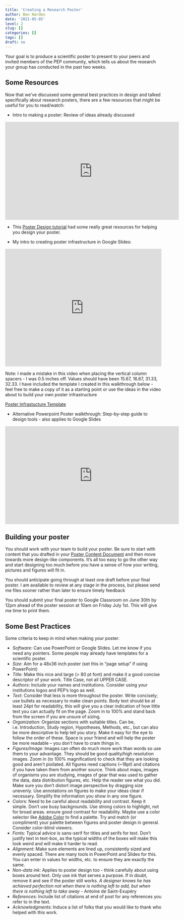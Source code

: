```yaml
---
title: 'Creating a Research Poster'
author: Ben Harden
date: '2021-05-05'
level: 2
slug: []
categories: []
tags: []
draft: no
---
```


Your goal is to produce a scientific poster to present to your peers and invited members of the PEP community, which tells us about the research your group has conducted in the past two weeks.

## Some Resources

Now that we've discussed some general best practices in design and talked specifically about research posters, there are a few resources that might be useful for you to read/watch:

* Intro to making a poster: Review of ideas already discussed

<iframe width="560" height="315" src="https://www.youtube.com/embed/AwMFhyH7_5g" frameborder="0" allow="accelerometer; autoplay; encrypted-media; gyroscope; picture-in-picture" allowfullscreen></iframe>

* This [Poster Design tutorial](https://www.makesigns.com/tutorials/) had some really great resources for helping you design your poster.

* My intro to creating poster infrastructure in Google Slides:

<div style="padding:75% 0 0 0;position:relative;"><iframe src="https://player.vimeo.com/video/566595935?badge=0&amp;autopause=0&amp;player_id=0&amp;app_id=58479" frameborder="0" allow="autoplay; fullscreen; picture-in-picture" allowfullscreen style="position:absolute;top:0;left:0;width:100%;height:100%;" title="2021-06-23 09-41-15.mp4"></iframe></div><script src="https://player.vimeo.com/api/player.js"></script>

Note: I made a mistake in this video when placing the vertical column spacers - I was 0.5 inches off. Values should have been 15.67, 16.67, 31.33, 32.33. I have included the template I created in this walkthrough below - feel free to make a copy of it as a starting point or use the ideas in the video about to build your own poster infrastructure

[Poster Infrastucture Template]( https://docs.google.com/presentation/d/13RG1GJtSif4B6zqFiQMgpcVxKSSBs2QK5LyzmajWIQM/edit?usp=sharing)

* Alternative Powerpoint Poster walkthrough: Step-by-step guide to design tools - also applies to Google Slides

<iframe width="560" height="315" src="https://www.youtube.com/embed/_WnhoIbfcoM" frameborder="0" allow="accelerometer; autoplay; encrypted-media; gyroscope; picture-in-picture" allowfullscreen></iframe>

## Building your poster

You should work with your team to build your poster. Be sure to start with content that you drafted in your [Poster Content Document](../../02-poster-text/level-2/) and then move towards more design-like components. It's all too easy to go the other way and start designing too much before you have a sense of how your writing, pictures and figures will fit in.

You should anticipate going through at least one draft before your final poster. I am available to review at any stage in the process, but please send me files sooner rather than later to ensure timely feedback

You should submit your final poster to Google Classroom on June 30th by 12pm ahead of the poster session at 10am on Friday July 1st. This will give me time to print them.


## Some Best Practices

Some criteria to keep in mind when making your poster:

-	*Software*: Can use PowerPoint or Google Slides. Let me know if you need any pointers. Some people may already have templates for a scientific poster.
-	*Size*: Aim for a 48x36 inch poster (set this in “page setup” if using PowerPoint)
-	*Title*: Make this nice and large (> 80 pt font) and make it a good concise descriptor of your work. Title Case, not all UPPER CASE.
-	*Authors*: Include your names and institutions. Consider using your institutions logos and PEP’s logo as well.
-	*Text*: Consider that less is more throughout the poster. Write concisely; use bullets as necessary to make clean points. Body text should be at least 24pt for readability, this will give you a clear indication of how little text you can actually fit on the page. Zoom in to 100% and stand back from the screen if you are unsure of sizing.
-	*Organization*: Organize sections with suitable titles. Can be, i.e. Introduction, Study region, Hypotheses, Methods, etc., but can also be more descriptive to help tell you story. Make it easy for the eye to follow the order of these. Space is your friend and will help the poster be more readable – you don’t have to cram things in.
-	*Figures/Image*: Images can often do much more work than words so use them to your advantage. They should be good quality/high resolution images. Zoom in (to 100% magnification) to check that they are looking good and aren’t pixilated. All figures need captions (~18pt) and citations if you have taken them from another source. Think about maps, images of organisms you are studying, images of gear that was used to gather the data, data distribution figures, etc. Help the reader see what you did. Make sure you don’t distort image perspective by dragging size unevenly. Use annotations on figures to make your ideas clear if necessary. Simplify the information you show in any one figure.
-	*Colors*: Need to be careful about readability and contrast. Keep it simple. Don’t use busy backgrounds. Use strong colors to highlight, not for broad areas. ensure good contrast for readability. Maybe use a color selector like [Adobe Color](https://color.adobe.com/create) to find a palette. Try and match (or compliment) your palette between figures and poster design in general. Consider color-blind viewers.
-	*Fonts:* Typical advice is sans-serif for titles and serifs for text. Don’t justify text in text-box, as the typical widths of the boxes will make this look weird and will make it harder to read. 
- *Alignment*: Make sure elements are lined up, consistently sized and evenly spaced. There are many tools in PowerPoint and Slides for this. You can enter in values for widths, etc. to ensure they are exactly the same.
- *Non-data ink*: Applies to poster design too - think carefully about using boxes around text. Only use ink that serves a purpose. If in doubt, remove it and see if the poster still works. *A designer knows he has achieved perfection not when there is nothing left to add, but when there is nothing left to take away* - Antoine de Saint-Exupéry
-	*References*: Include list of citations at end of post for any references you refer to in the text.
-	*Acknowledgments*: Induce a list of folks that you would like to thank who helped with this work.


